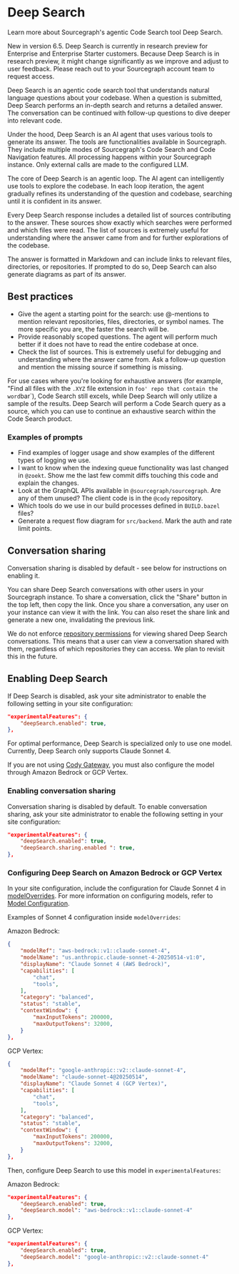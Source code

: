 # Deep Search

<p className= "subtitle">Learn more about Sourcegraph's agentic Code Search tool Deep Search.</p>

<Callout type="note"> New in version 6.5. Deep Search is currently in research preview for Enterprise and Enterprise Starter customers. Because Deep Search is in research preview, it might change significantly as we improve and adjust to user feedback. Please reach out to your Sourcegraph account team to request access. </Callout>

Deep Search is an agentic code search tool that understands natural language questions about your codebase. When a question is submitted, Deep Search performs an in-depth search and returns a detailed answer. The conversation can be continued with follow-up questions to dive deeper into relevant code.

Under the hood, Deep Search is an AI agent that uses various tools to generate its answer. The tools are functionalities available in Sourcegraph. They include multiple modes of Sourcegraph's Code Search and Code Navigation features. All processing happens within your Sourcegraph instance. Only external calls are made to the configured LLM.

The core of Deep Search is an agentic loop. The AI agent can intelligently use tools to explore the codebase. In each loop iteration, the agent gradually refines its understanding of the question and codebase, searching until it is confident in its answer.

Every Deep Search response includes a detailed list of sources contributing to the answer. These sources show exactly which searches were performed and which files were read. The list of sources is extremely useful for understanding where the answer came from and for further explorations of the codebase.

The answer is formatted in Markdown and can include links to relevant files, directories, or repositories. If prompted to do so, Deep Search can also generate diagrams as part of its answer.

## Best practices

- Give the agent a starting point for the search: use @-mentions to mention relevant repositories, files, directories, or symbol names. The more specific you are, the faster the search will be.
- Provide reasonably scoped questions. The agent will perform much better if it does not have to read the entire codebase at once.
- Check the list of sources. This is extremely useful for debugging and understanding where the answer came from. Ask a follow-up question and mention the missing source if something is missing.

For use cases where you're looking for exhaustive answers (for example, "Find all files with the `.XYZ` file extension in `foo' repo that contain the word`bar`), Code Search still excels, while Deep Search will only utilize a sample of the results. Deep Search will perform a Code Search query as a source, which you can use to continue an exhaustive search within the Code Search product.

### Examples of prompts

- Find examples of logger usage and show examples of the different types of logging we use.
- I want to know when the indexing queue functionality was last changed in `@zoekt`. Show me the last few commit diffs touching this code and explain the changes.
- Look at the GraphQL APIs available in `@sourcegraph/sourcegraph`. Are any of them unused? The client code is in the `@cody` repository.
- Which tools do we use in our build processes defined in `BUILD.bazel` files?
- Generate a request flow diagram for `src/backend`. Mark the auth and rate limit points.

## Conversation sharing

<Callout type= "note">Conversation sharing is disabled by default - see below for instructions on enabling it. </Callout>

You can share Deep Search conversations with other users in your Sourcegraph instance. To share a conversation, click the "Share" button in the top left, then copy the link. Once you share a conversation, any user on your instance can view it with the link. You can also reset the share link and generate a new one, invalidating the previous link.

We do not enforce [repository permissions](/admin/permissions) for viewing shared Deep Search conversations. This means that a user can view a conversation shared with them, regardless of which repositories they can access. We plan to revisit this in the future.

## Enabling Deep Search

If Deep Search is disabled, ask your site administrator to enable the following setting in your site configuration:
```json
"experimentalFeatures": {
    "deepSearch.enabled": true,
},
```

For optimal performance, Deep Search is specialized only to use one model. Currently, Deep Search only supports Claude Sonnet 4.

If you are not using [Cody Gateway](/cody/core-concepts/cody-gateway), you must also configure the model through Amazon Bedrock or GCP Vertex.

### Enabling conversation sharing

Conversation sharing is disabled by default. To enable conversation sharing, ask your site administrator to enable the following setting in your site configuration:

```json
"experimentalFeatures": {
    "deepSearch.enabled": true,
    "deepSearch.sharing.enabled ": true,
},
```

### Configuring Deep Search on Amazon Bedrock or GCP Vertex

In your site configuration, include the configuration for Claude Sonnet 4 in [modelOverrides](/cody/enterprise/model-configuration#model-overrides). For more information on configuring models, refer to [Model Configuration](/cody/enterprise/model-configuration).

Examples of Sonnet 4 configuration inside `modelOverrides`:

Amazon Bedrock:

```json
{
    "modelRef": "aws-bedrock::v1::claude-sonnet-4",
    "modelName": "us.anthropic.claude-sonnet-4-20250514-v1:0",
    "displayName": "Claude Sonnet 4 (AWS Bedrock)",
    "capabilities": [
        "chat",
        "tools",
    ],
    "category": "balanced",
    "status": "stable",
    "contextWindow": {
        "maxInputTokens": 200000,
        "maxOutputTokens": 32000,
    }
},
```

GCP Vertex:

```json
{
    "modelRef": "google-anthropic::v2::claude-sonnet-4",
    "modelName": "claude-sonnet-4@20250514",
    "displayName": "Claude Sonnet 4 (GCP Vertex)",
    "capabilities": [
        "chat",
        "tools",
    ],
    "category": "balanced",
    "status": "stable",
    "contextWindow": {
        "maxInputTokens": 200000,
        "maxOutputTokens": 32000,
    }
},
```

Then, configure Deep Search to use this model in `experimentalFeatures`:

Amazon Bedrock:

```json
"experimentalFeatures": {
    "deepSearch.enabled": true,
    "deepSearch.model": "aws-bedrock::v1::claude-sonnet-4"
},
```

GCP Vertex:

```json
"experimentalFeatures": {
    "deepSearch.enabled": true,
    "deepSearch.model": "google-anthropic::v2::claude-sonnet-4"
},
```
